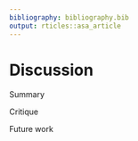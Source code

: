 ```yaml
---
bibliography: bibliography.bib
output: rticles::asa_article
---
```


# Discussion {#sec:discussion}

Summary

Critique

Future work